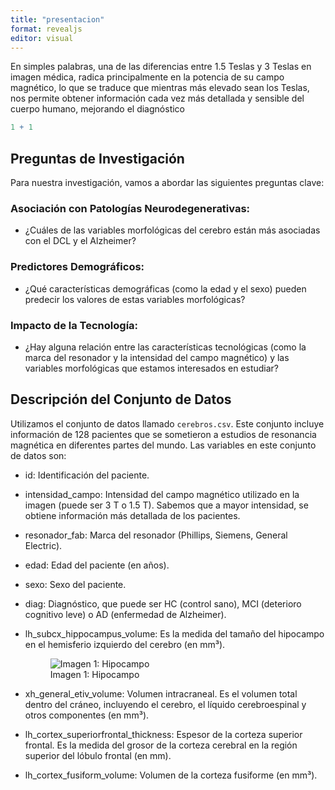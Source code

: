 ```yaml
---
title: "presentacion"
format: revealjs
editor: visual
---
```


En simples palabras, una de las diferencias entre 1.5 Teslas y 3 Teslas en imagen médica, radica principalmente en la potencia de su campo magnético, lo que se traduce que mientras más elevado sean los Teslas, nos permite obtener información cada vez más detallada y sensible del cuerpo humano, mejorando el diagnóstico

```r
1 + 1
```

## Preguntas de Investigación

Para nuestra investigación, vamos a abordar las siguientes preguntas clave:

### Asociación con Patologías Neurodegenerativas:

-   ¿Cuáles de las variables morfológicas del cerebro están más asociadas con el DCL y el Alzheimer?

### Predictores Demográficos:

-   ¿Qué características demográficas (como la edad y el sexo) pueden predecir los valores de estas variables morfológicas?

### Impacto de la Tecnología:

-   ¿Hay alguna relación entre las características tecnológicas (como la marca del resonador y la intensidad del campo magnético) y las variables morfológicas que estamos interesados en estudiar?

## Descripción del Conjunto de Datos

Utilizamos el conjunto de datos llamado `cerebros.csv`. Este conjunto incluye información de 128 pacientes que se sometieron a estudios de resonancia magnética en diferentes partes del mundo. Las variables en este conjunto de datos son:

-   id: Identificación del paciente.

-   intensidad_campo: Intensidad del campo magnético utilizado en la imagen (puede ser 3 T o 1.5 T). Sabemos que a mayor intensidad, se obtiene información más detallada de los pacientes.

-   resonador_fab: Marca del resonador (Phillips, Siemens, General Electric).

-   edad: Edad del paciente (en años).

-   sexo: Sexo del paciente.

-   diag: Diagnóstico, que puede ser HC (control sano), MCI (deterioro cognitivo leve) o AD (enfermedad de Alzheimer).

-   lh_subcx_hippocampus_volume: Es la medida del tamaño del hipocampo en el hemisferio izquierdo del cerebro (en mm³).

    ![Imagen 1: Hipocampo](tp_final/img/Hipocampo.jpg)

-   xh_general_etiv_volume: Volumen intracraneal. Es el volumen total dentro del cráneo, incluyendo el cerebro, el líquido cerebroespinal y otros componentes (en mm³).

-    lh_cortex_superiorfrontal_thickness: Espesor de la corteza superior frontal. Es la medida del grosor de la corteza cerebral en la región superior del lóbulo frontal (en mm).

-   lh_cortex_fusiform_volume: Volumen de la corteza fusiforme (en mm³).
